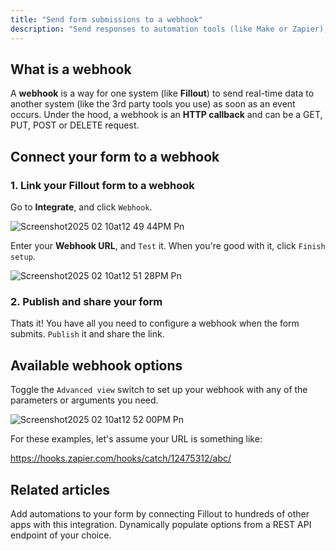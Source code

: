 ```yaml
---
title: "Send form submissions to a webhook"
description: "Send responses to automation tools (like Make or Zapier), or any other Webhook endpoint you may have."
---
```


## What is a webhook

A **webhook** is a way for one system (like **Fillout**) to send real-time data to another system (like the 3rd party tools you use) as soon as an event occurs. Under the hood, a webhook is an **HTTP callback** and can be a GET, PUT, POST or DELETE request.

## Connect your form to a webhook

### 1. **Link your Fillout form to** a webhook

Go to **Integrate**, and click `Webhook`.

![Screenshot2025 02 10at12 49 44PM Pn](/images/Screenshot2025-02-10at12.49.44PM.png)

Enter your **Webhook URL**, and `Test` it. When you're good with it, click `Finish setup`.

![Screenshot2025 02 10at12 51 28PM Pn](/images/Screenshot2025-02-10at12.51.28PM.png)

### 2. Publish and share your form

Thats it\! You have all you need to configure a webhook when the form submits. `Publish` it and share the link.

## Available webhook options

Toggle the `Advanced view` switch to set up your webhook with any of the parameters or arguments you need.

![Screenshot2025 02 10at12 52 00PM Pn](/images/Screenshot2025-02-10at12.52.00PM.png)

For these examples, let's assume your URL is something like:

https://hooks.zapier.com/hooks/catch/12475312/abc/

## **Related articles**

<CardGroup cols={3}>
  <Card title="Zapier" icon="circle-z" iconType="regular" color="#FFC738">
    Add automations to your form by connecting Fillout to hundreds of other apps with this integration.
  </Card>
  <Card title="Populate dropdowns with a webhook" icon="list-dropdown" iconType="regular" color="#FFC738">
    Dynamically populate options from a REST API endpoint of your choice.
  </Card>
</CardGroup>